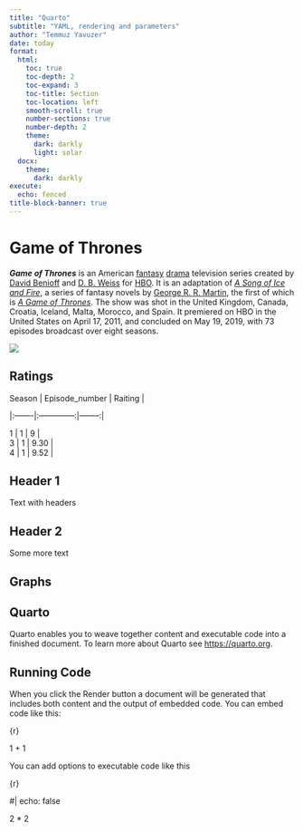---
title: "Quarto"
subtitle: "YAML, rendering and parameters"
author: "Temmuz Yavuzer"
date: today
format: 
  html:
    toc: true
    toc-depth: 2
    toc-expand: 3
    toc-title: Section
    toc-location: left
    smooth-scroll: true
    number-sections: true
    number-depth: 2
    theme: 
      dark: darkly
      light: solar
  docx: 
    theme: 
      dark: darkly
execute:
  echo: fenced
title-block-banner: true
---


# Game of Thrones

***Game of Thrones*** is an American [fantasy](https://en.wikipedia.org/wiki/Fantasy_television "Fantasy television") [drama](https://en.wikipedia.org/wiki/Drama_(film_and_television) "Drama (film and television)") television series created by [David Benioff](https://en.wikipedia.org/wiki/David_Benioff "David Benioff") and [D. B. Weiss](https://en.wikipedia.org/wiki/D._B._Weiss "D. B. Weiss") for [HBO](https://en.wikipedia.org/wiki/HBO "HBO"). It is an adaptation of [*A Song of Ice and Fire*](https://en.wikipedia.org/wiki/A_Song_of_Ice_and_Fire "A Song of Ice and Fire"), a series of fantasy novels by [George R. R. Martin](https://en.wikipedia.org/wiki/George_R._R._Martin "George R. R. Martin"), the first of which is [*A Game of Thrones*](https://en.wikipedia.org/wiki/A_Game_of_Thrones "A Game of Thrones"). The show was shot in the United Kingdom, Canada, Croatia, Iceland, Malta, Morocco, and Spain. It premiered on HBO in the United States on April 17, 2011, and concluded on May 19, 2019, with 73 episodes broadcast over eight seasons.

![](https://upload.wikimedia.org/wikipedia/en/thumb/d/d8/Game_of_Thrones_title_card.jpg/250px-Game_of_Thrones_title_card.jpg)

## Ratings

| Season \| Episode_number \| Raiting \|

\|:-------\|:--------------:\|--------:\|

| 1 \| 1 \| 9 \|

| 3 \| 1 \| 9.30 \|

| 4 \| 1 \| 9.52 \|



::: {.panel-tabset}

## Header 1
Text with headers

## Header 2
Some more text
:::

## Graphs

## Quarto

Quarto enables you to weave together content and executable code into a finished document. To learn more about Quarto see <https://quarto.org>.

## Running Code

When you click the Render button a document will be generated that includes both content and the output of embedded code. You can embed code like this:

{r}

1 + 1

You can add options to executable code like this

{r}

#\| echo: false

2 \* 2
